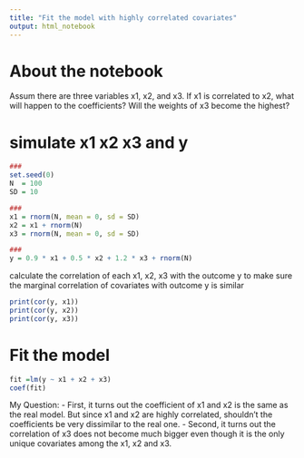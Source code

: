 ```yaml
---
title: "Fit the model with highly correlated covariates"
output: html_notebook
---
```


# About the notebook

Assum there are three variables x1, x2, and x3. If x1 is correlated to x2, what will happen to the coefficients? Will the weights of x3 become the highest?

# simulate x1 x2 x3 and y
```r
###
set.seed(0)
N  = 100
SD = 10

###
x1 = rnorm(N, mean = 0, sd = SD)
x2 = x1 + rnorm(N)
x3 = rnorm(N, mean = 0, sd = SD)

###
y = 0.9 * x1 + 0.5 * x2 + 1.2 * x3 + rnorm(N)
```

calculate the correlation of each x1, x2, x3 with the outcome y to make sure the marginal correlation of covariates with outcome y is similar
```r
print(cor(y, x1))
print(cor(y, x2))
print(cor(y, x3))
```


# Fit the model
```r
fit =lm(y ~ x1 + x2 + x3)
coef(fit)
```


My Question: 
- First, it turns out the coefficient of x1 and x2 is the same as the real model. But since x1 and x2 are highly correlated, shouldn't the coefficients be very dissimilar to the real one.
- Second, it turns out the correlation of x3 does not become much bigger even though it is the only unique covariates among the x1, x2 and x3.

